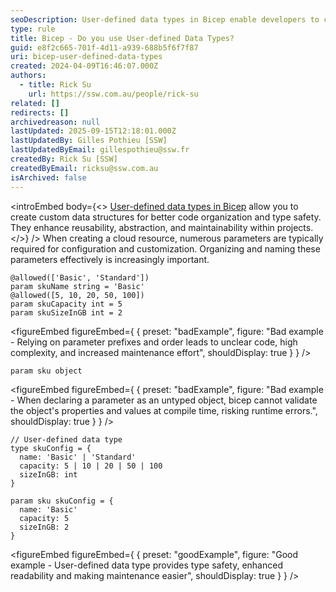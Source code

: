 ```yaml
---
seoDescription: User-defined data types in Bicep enable developers to create custom data structures, enhancing code organization, type safety, and maintainability.
type: rule
title: Bicep - Do you use User-defined Data Types?
guid: e8f2c665-701f-4d11-a939-688b5f6f7f87
uri: bicep-user-defined-data-types
created: 2024-04-09T16:46:07.000Z
authors:
  - title: Rick Su
    url: https://ssw.com.au/people/rick-su
related: []
redirects: []
archivedreason: null
lastUpdated: 2025-09-15T12:18:01.000Z
lastUpdatedBy: Gilles Pothieu [SSW]
lastUpdatedByEmail: gillespothieu@ssw.fr
createdBy: Rick Su [SSW]
createdByEmail: ricksu@ssw.com.au
isArchived: false
---
```


<introEmbed
  body={<>
[User-defined data types in Bicep](https://learn.microsoft.com/en-us/azure/azure-resource-manager/bicep/user-defined-data-types?WT.mc_id=DP-MVP-33518) allow you to create custom data structures for better code organization and type safety. They enhance reusability, abstraction, and maintainability within projects.
  </>}
/>
When creating a cloud resource, numerous parameters are typically required for configuration and customization. Organizing and naming these parameters effectively is increasingly important.

```bicep
@allowed(['Basic', 'Standard'])
param skuName string = 'Basic'
@allowed([5, 10, 20, 50, 100])
param skuCapacity int = 5
param skuSizeInGB int = 2
```
<figureEmbed figureEmbed={ {
  preset: "badExample",
  figure: "Bad example - Relying on parameter prefixes and order leads to unclear code, high complexity, and increased maintenance effort",
  shouldDisplay: true
} } />


```bicep
param sku object
```
<figureEmbed figureEmbed={ {
  preset: "badExample",
  figure: "Bad example - When declaring a parameter as an untyped object, bicep cannot validate the object's properties and values at compile time, risking runtime errors.",
  shouldDisplay: true
} } />


```bicep
// User-defined data type
type skuConfig = {
  name: 'Basic' | 'Standard'
  capacity: 5 | 10 | 20 | 50 | 100
  sizeInGB: int
}

param sku skuConfig = {
  name: 'Basic'
  capacity: 5
  sizeInGB: 2
}
```
<figureEmbed figureEmbed={ {
  preset: "goodExample",
  figure: "Good example - User-defined data type provides type safety, enhanced readability and making maintenance easier",
  shouldDisplay: true
} } />

